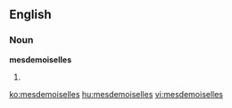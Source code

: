 ==English==

===Noun===
'''mesdemoiselles'''

# {{plural of|[[mademoiselle]]}}

[[ko:mesdemoiselles]]
[[hu:mesdemoiselles]]
[[vi:mesdemoiselles]]